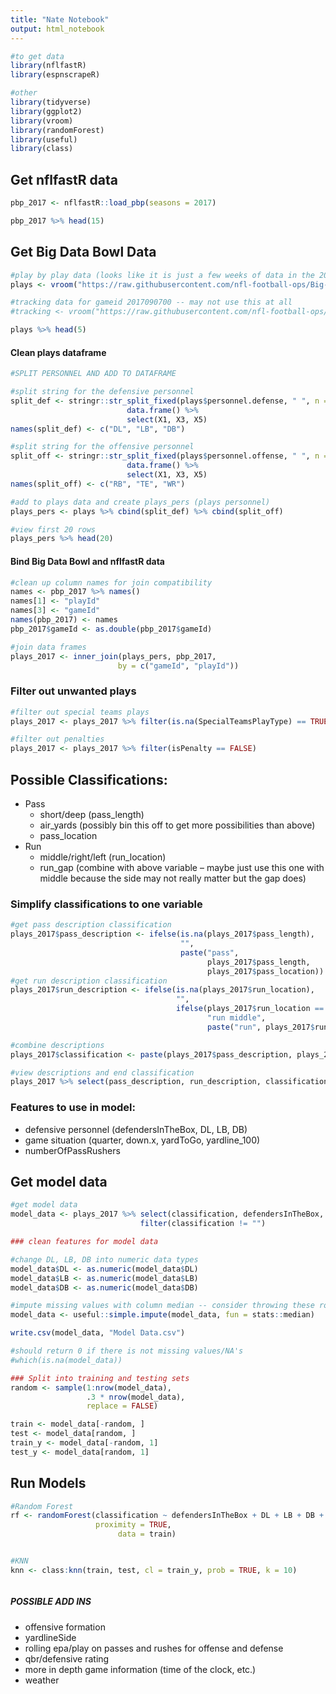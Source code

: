 ```yaml
---
title: "Nate Notebook"
output: html_notebook
---
```


```r
#to get data
library(nflfastR)
library(espnscrapeR)

#other
library(tidyverse)
library(ggplot2)
library(vroom)
library(randomForest)
library(useful)
library(class)
```


## Get nflfastR data
```r
pbp_2017 <- nflfastR::load_pbp(seasons = 2017)

pbp_2017 %>% head(15)
```

## Get Big Data Bowl Data
```r
#play by play data (looks like it is just a few weeks of data in the 2017 season)
plays <- vroom("https://raw.githubusercontent.com/nfl-football-ops/Big-Data-Bowl/master/Data/plays.csv")

#tracking data for gameid 2017090700 -- may not use this at all
#tracking <- vroom("https://raw.githubusercontent.com/nfl-football-ops/Big-Data-Bowl/master/Data/tracking_gameId_2017090700.csv")

plays %>% head(5)
```


#### Clean plays dataframe
```r
#SPLIT PERSONNEL AND ADD TO DATAFRAME

#split string for the defensive personnel
split_def <- stringr::str_split_fixed(plays$personnel.defense, " ", n = 7) %>% 
                          data.frame() %>% 
                          select(X1, X3, X5)
names(split_def) <- c("DL", "LB", "DB")

#split string for the offensive personnel
split_off <- stringr::str_split_fixed(plays$personnel.offense, " ", n = 7) %>% 
                          data.frame() %>% 
                          select(X1, X3, X5)
names(split_off) <- c("RB", "TE", "WR")

#add to plays data and create plays_pers (plays personnel)
plays_pers <- plays %>% cbind(split_def) %>% cbind(split_off)

#view first 20 rows
plays_pers %>% head(20)
```

#### Bind Big Data Bowl and nflfastR data
```r
#clean up column names for join compatibility
names <- pbp_2017 %>% names()
names[1] <- "playId"
names[3] <- "gameId"
names(pbp_2017) <- names
pbp_2017$gameId <- as.double(pbp_2017$gameId)

#join data frames
plays_2017 <- inner_join(plays_pers, pbp_2017, 
                        by = c("gameId", "playId"))
```


### Filter out unwanted plays
```r
#filter out special teams plays
plays_2017 <- plays_2017 %>% filter(is.na(SpecialTeamsPlayType) == TRUE)

#filter out penalties
plays_2017 <- plays_2017 %>% filter(isPenalty == FALSE)
```

## Possible Classifications:
- Pass
  - short/deep (pass_length)
  - air_yards (possibly bin this off to get more possibilities than above)
  - pass_location
- Run
  - middle/right/left (run_location)
  - run_gap (combine with above variable -- maybe just use this one with middle because the side may not really matter but the gap does)


### Simplify classifications to one variable
```r
#get pass description classification
plays_2017$pass_description <- ifelse(is.na(plays_2017$pass_length), 
                                      "", 
                                      paste("pass", 
                                            plays_2017$pass_length, 
                                            plays_2017$pass_location))
#get run description classification
plays_2017$run_description <- ifelse(is.na(plays_2017$run_location), 
                                     "", 
                                     ifelse(plays_2017$run_location == "middle", 
                                            "run middle", 
                                            paste("run", plays_2017$run_gap)))

#combine descriptions
plays_2017$classification <- paste(plays_2017$pass_description, plays_2017$run_description, sep = "")

#view descriptions and end classification
plays_2017 %>% select(pass_description, run_description, classification)
```
### Features to use in model:
- defensive personnel (defendersInTheBox, DL, LB, DB)
- game situation (quarter, down.x, yardToGo, yardline_100)
- numberOfPassRushers


## Get model data
```r
#get model data
model_data <- plays_2017 %>% select(classification, defendersInTheBox, DL, LB, DB, quarter, down.x, yardsToGo, yardline_100) %>%
                             filter(classification != "")

### clean features for model data

#change DL, LB, DB into numeric data types
model_data$DL <- as.numeric(model_data$DL)
model_data$LB <- as.numeric(model_data$LB)
model_data$DB <- as.numeric(model_data$DB)

#impute missing values with column median -- consider throwing these rows out
model_data <- useful::simple.impute(model_data, fun = stats::median)

write.csv(model_data, "Model Data.csv")

#should return 0 if there is not missing values/NA's
#which(is.na(model_data))

### Split into training and testing sets
random <- sample(1:nrow(model_data), 
                 .3 * nrow(model_data), 
                 replace = FALSE)

train <- model_data[-random, ]
test <- model_data[random, ]
train_y <- model_data[-random, 1]
test_y <- model_data[random, 1]
```

## Run Models
```r
#Random Forest
rf <- randomForest(classification ~ defendersInTheBox + DL + LB + DB + quarter + down.x + yardsToGo + yardline_100,
                   proximity = TRUE,
                        data = train)


#KNN
knn <- class:knn(train, test, cl = train_y, prob = TRUE, k = 10)



```



##### POSSIBLE ADD INS
- offensive formation
- yardlineSide
- rolling epa/play on passes and rushes for offense and defense
- qbr/defensive rating
- more in depth game information (time of the clock, etc.)
- weather




















